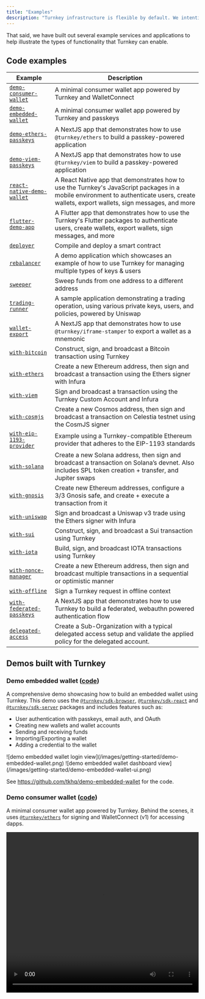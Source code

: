 ```yaml
---
title: "Examples"
description: "Turnkey infrastructure is flexible by default. We intentionally prioritize low-level primitives in our product to avoid creating blockers for developers building new kinds of applications on Turnkey."
---
```


That said, we have built out several example services and applications to help illustrate the types of functionality that Turnkey can enable.

## Code examples

| Example                                                                                              | Description                                                                                                                                                                              |
| ---------------------------------------------------------------------------------------------------- | ---------------------------------------------------------------------------------------------------------------------------------------------------------------------------------------- |
| [`demo-consumer-wallet`](https://github.com/tkhq/demo-consumer-wallet)                               | A minimal consumer wallet app powered by Turnkey and WalletConnect                                                                                                                       |
| [`demo-embedded-wallet`](https://github.com/tkhq/demo-embedded-wallet)                               | A minimal consumer wallet app powered by Turnkey and passkeys                                                                                                                            |
| [`demo-ethers-passkeys`](https://github.com/tkhq/demo-ethers-passkeys)                               | A NextJS app that demonstrates how to use `@turnkey/ethers` to build a passkey-powered application                                                                                       |
| [`demo-viem-passkeys`](https://github.com/tkhq/demo-viem-passkeys)                                   | A NextJS app that demonstrates how to use `@turnkey/viem` to build a passkey-powered application                                                                                         |
| [`react-native-demo-wallet`](https://github.com/tkhq/react-native-demo-wallet)                       | A React Native app that demonstrates how to use the Turnkey's JavaScript packages in a mobile environment to authenticate users, create wallets, export wallets, sign messages, and more |
| [`flutter-demo-app`](https://github.com/tkhq/dart-sdk/tree/main/examples/flutter-demo-app)           | A Flutter app that demonstrates how to use the Turnkey's Flutter packages to authenticate users, create wallets, export wallets, sign messages, and more                                 |
| [`deployer`](https://github.com/tkhq/sdk/tree/main/examples/deployer/)                               | Compile and deploy a smart contract                                                                                                                                                      |
| [`rebalancer`](https://github.com/tkhq/sdk/tree/main/examples/rebalancer/)                           | A demo application which showcases an example of how to use Turnkey for managing multiple types of keys & users                                                                          |
| [`sweeper`](https://github.com/tkhq/sdk/tree/main/examples/sweeper/)                                 | Sweep funds from one address to a different address                                                                                                                                      |
| [`trading-runner`](https://github.com/tkhq/sdk/tree/main/examples/trading-runner/)                   | A sample application demonstrating a trading operation, using various private keys, users, and policies, powered by Uniswap                                                              |
| [`wallet-export`](https://github.com/tkhq/sdk/tree/main/examples/wallet-export/)                     | A NextJS app that demonstrates how to use `@turnkey/iframe-stamper` to export a wallet as a mnemonic                                                                                     |
| [`with-bitcoin`](https://github.com/tkhq/sdk/tree/main/examples/with-bitcoin)                        | Construct, sign, and broadcast a Bitcoin transaction using Turnkey                                                                                                                       |
| [`with-ethers`](https://github.com/tkhq/sdk/tree/main/examples/with-ethers/)                         | Create a new Ethereum address, then sign and broadcast a transaction using the Ethers signer with Infura                                                                                 |
| [`with-viem`](https://github.com/tkhq/sdk/tree/main/examples/with-viem/)                             | Sign and broadcast a transaction using the Turnkey Custom Account and Infura                                                                                                             |
| [`with-cosmjs`](https://github.com/tkhq/sdk/tree/main/examples/with-cosmjs/)                         | Create a new Cosmos address, then sign and broadcast a transaction on Celestia testnet using the CosmJS signer                                                                           |
| [`with-eip-1193-provider`](https://github.com/tkhq/sdk/tree/main/examples/with-eip-1193-provider/)   | Example using a Turnkey-compatible Ethereum provider that adheres to the EIP-1193 standards                                                                                              |
| [`with-solana`](https://github.com/tkhq/sdk/tree/main/examples/with-solana/)                         | Create a new Solana address, then sign and broadcast a transaction on Solana’s devnet. Also includes SPL token creation \+ transfer, and Jupiter swaps                                   |
| [`with-gnosis`](https://github.com/tkhq/sdk/tree/main/examples/with-gnosis/)                         | Create new Ethereum addresses, configure a 3/3 Gnosis safe, and create \+ execute a transaction from it                                                                                  |
| [`with-uniswap`](https://github.com/tkhq/sdk/tree/main/examples/with-uniswap/)                       | Sign and broadcast a Uniswap v3 trade using the Ethers signer with Infura                                                                                                                |
| [`with-sui`](/networks/sui)                                                                          | Construct, sign, and broadcast a Sui transaction using Turnkey                                                                                                                           |
| [`with-iota`](/networks/iota)                                                                        | Build, sign, and broadcast IOTA transactions using Turnkey                                                                                                                               |
| [`with-nonce-manager`](https://github.com/tkhq/sdk/tree/main/examples/with-nonce-manager/)           | Create a new Ethereum address, then sign and broadcast multiple transactions in a sequential or optimistic manner                                                                        |
| [`with-offline`](https://github.com/tkhq/sdk/tree/main/examples/with-offline/)                       | Sign a Turnkey request in offline context                                                                                                                                                |
| [`with-federated-passkeys`](https://github.com/tkhq/sdk/tree/main/examples/with-federated-passkeys/) | A NextJS app that demonstrates how to use Turnkey to build a federated, webauthn powered authentication flow                                                                             |
| [`delegated-access`](https://github.com/tkhq/sdk/tree/main/examples/delegated-access/)               | Create a Sub-Organization with a typical delegated access setup and validate the applied policy for the delegated account.                                                               |

## Demos built with Turnkey

### Demo embedded wallet ([code](https://github.com/tkhq/demo-embedded-wallet))

A comprehensive demo showcasing how to build an embedded wallet using Turnkey. This demo uses the [`@turnkey/sdk-browser`](https://www.npmjs.com/package/@turnkey/sdk-browser), [`@turnkey/sdk-react`](https://www.npmjs.com/package/@turnkey/sdk-react) and [`@turnkey/sdk-server`](https://www.npmjs.com/package/@turnkey/sdk-server) packages and includes features such as:

- User authentication with passkeys, email auth, and OAuth
- Creating new wallets and wallet accounts
- Sending and receiving funds
- Importing/Exporting a wallet
- Adding a credential to the wallet

<CardGroup cols={2}>
  <Frame>
    ![demo embedded wallet login view](/images/getting-started/demo-embedded-wallet.png)
  </Frame>
  <Frame>
    ![demo embedded wallet dashboard view](/images/getting-started/demo-embedded-wallet-ui.png)
  </Frame>
</CardGroup>

See https://github.com/tkhq/demo-embedded-wallet for the code.

### Demo consumer wallet ([code](https://github.com/tkhq/demo-consumer-wallet))

A minimal consumer wallet app powered by Turnkey. Behind the scenes, it uses [`@turnkey/ethers`](https://www.npmjs.com/package/@turnkey/ethers) for signing and WalletConnect (v1) for accessing dapps.

<Frame>
  <video src="https://github.com/tkhq/demo-consumer-wallet/assets/127255904/2c3409df-2d7c-4ec3-9aa8-e2944a0b0e0a" width="100%" height="420" controls />
</Frame>

See https://github.com/tkhq/demo-consumer-wallet for the code.

### Demo embedded wallet ([code](https://github.com/tkhq/demo-embedded-wallet), [live link](https://wallet.tx.xyz))

A wallet application showing how users can register and authenticate using passkeys. This demo uses the Turnkey API to create a new [Turnkey Sub-Organization](/concepts/sub-organizations) for each user, create a testnet Ethereum address and send a transaction on Sepolia (ETH testnet).

<Frame>
  ![demo embedded wallet screenshot](/images/getting-started/demo-embedded-wallet.png)
</Frame>

See https://wallet.tx.xyz (and https://github.com/tkhq/demo-embedded-wallet for the code).

### Demo ethers passkeys ([code](https://github.com/tkhq/demo-ethers-passkeys))

A simple application demonstrating how to create sub-organizations, create private keys, and sign with the [`@turnkey/ethers`](https://github.com/tkhq/sdk/tree/main/packages/ethers) signer, using passkeys.

<Frame>
  ![ethers ui screenshot](/images/getting-started/ethers-ui-screenshot.png)
</Frame>

See https://github.com/tkhq/demo-ethers-passkeys for the code.

### Demo viem passkeys ([code](https://github.com/tkhq/demo-viem-passkeys))

A similar, simple application demonstrating how to create sub-organizations, create private keys, and sign with the [`@turnkey/viem`](https://github.com/tkhq/sdk/tree/main/packages/viem) signer, using passkeys.

<Frame>
  ![viem ui screenshot](/images/getting-started/viem-ui-screenshot.png)
</Frame>

See https://github.com/tkhq/demo-viem-passkeys for the code.

### Demo viem passkeys with Gelato relay ([code](https://github.com/gelatodigital/gelato-turnkey-passkeys-relay))

This example demonstrates how to leverage Turnkey’s secure key management and Gelato's battle-tested relay infrastructure to enable seamless, sponsored interactions with meta-transactions using the [`@turnkey/viem`](https://github.com/tkhq/sdk/tree/main/packages/viem) signer and [`@gelatonetwork/relay-sdk-viem`](https://github.com/gelatodigital/relay-sdk-viem).

<Frame>
  ![gelato turnkey screenshot](/images/getting-started/gelato_turnkey.png)
</Frame>

#### How Infinex leverages Turnkey and Gelato

Infinex, a platform designed to unify the decentralized ecosystem and applications under a single UX layer, eliminates the complexities of navigating fragmented crypto protocols. By integrating **Turnkey** and **Gelato**, Infinex delivers a seamless, secure, and cost-efficient experience for decentralized finance users.

- **Secure Key Management with Turnkey**: Infinex ensures private keys are securely managed within Turnkey’s infrastructure, removing the need for traditional wallet pop-ups. This approach streamlines authentication through passkeys, offering a frictionless and secure user experience.
- **Gasless Transactions with Gelato**: Leveraging Gelato’s Relay (ERC-2771), Infinex enables fully **sponsored transactions**, allowing users to interact with decentralized applications without ever paying gas fees. This enhances accessibility and usability, ensuring that users can participate without holding or managing native blockchain tokens for fees.

The synergy between Turnkey and Gelato allows Infinex to offer an intuitive, cost-free user experience while maintaining the highest standards of security and scalability.

### React native demo app ([code](https://github.com/tkhq/react-native-demo-wallet))

A React Native app that demonstrates how to use the Turnkey's JavaScript packages in a mobile environment to authenticate users, create wallets, export wallets, sign messages, and more

<Frame>
  <video src="https://github.com/tkhq/react-native-demo-wallet/raw/refs/heads/main/assets/videos/demo_video.mov" width="100%" height="260" controls />
</Frame>

See https://github.com/tkhq/react-native-demo-wallet for the code.

### Flutter demo app ([code](https://github.com/tkhq/dart-sdk/tree/main/examples/flutter-demo-app))

A Flutter app that demonstrates how to use the Turnkey's Flutter packages to authenticate users, create wallets, export wallets, sign messages, and more

<Frame>
  <video src="https://github.com/tkhq/dart-sdk/raw/refs/heads/main/examples/flutter-demo-app/assets/videos/flutter-demo.mov" width="100%" height="260" controls />
</Frame>

See https://github.com/tkhq/dart-sdk/tree/main/examples/flutter-demo-app for the code

### Multichain signing (Adamik demo)

This [demo](https://turnkey-multichain.adamik.io/) shows how the Adamik API has integrated Turnkey to securely sign transactions across 60\+ blockchains.